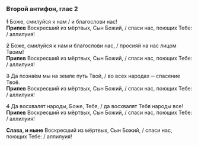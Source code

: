 ### Второй антифон, глас 2

~~1~~ Боже, смилуйся к нам / и благослови нас!  
**Припев** Воскресший из мёртвых, Сын Божий, / спаси нас, поющих Тебе: / аллилуия!

~~2~~ Боже, смилуйся к нам и благослови нас, / просияй на нас лицом Твоим!  
**Припев** Воскресший из мёртвых, Сын Божий, / спаси нас, поющих Тебе: / аллилуия!

~~3~~ Да позна́ем мы на земле путь Твой, / во всех народах ─ спасение Твоё.  
**Припев** Воскресший из мёртвых, Сын Божий, / спаси нас, поющих Тебе: / аллилуия!

~~4~~ Да восхвалят народы, Боже, Тебя, / да восхвалят Тебя народы все!  
**Припев** Воскресший из мёртвых, Сын Божий, / спаси нас, поющих Тебе: / аллилуия!

**Слава, и ныне** Воскресший из мёртвых, Сын Божий, / спаси нас, поющих Тебе: / аллилуия!
